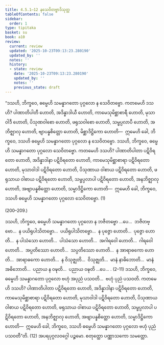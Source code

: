 ```yaml
---
title: 4.5.1–12 နသေဝိတဗ္ဗာဒိသုတ္တ
tableOfContents: false
sidebar:
  order: 1
type: tipitaka
basket: su
book: a10
review:
  current: review
  updated: '2025-10-23T09:13:23.280190'
  updated_by: ''
  notes: ''
  history:
  - state: review
    date: '2025-10-23T09:13:23.280190'
    updated_by: ''
    notes: ''
    previous_state: draft
---
```



<ReviewStatus review={frontmatter.review} showDetails={true} />

<HypothesisAnnotation frontmatter={frontmatter} />

<DynamicBreadcrumb />

<Division number="199" book="a10" e="ch" v="17" p="488">

<Paragraph number="1386" book="a10">
“ဒသဟိ, ဘိက္ခဝေ, ဓမ္မေဟိ သမန္နာဂတော ပုဂ္ဂလော န သေဝိတဗ္ဗော. ကတမေဟိ ဒသဟိ? ပါဏာတိပါတီ ဟောတိ, အဒိန္နာဒါယီ ဟောတိ, ကာမေသုမိစ္ဆာစာရီ ဟောတိ, မုသာဝါဒီ ဟောတိ, ပိသုဏဝါစော ဟောတိ, ဖရုသဝါစော ဟောတိ, သမ္ဖပ္ပလာပီ ဟောတိ, အဘိဇ္ဈာလု ဟောတိ, ဗျာပန္နစိတ္တော ဟောတိ, မိစ္ဆာဒိဋ္ဌိကော ဟောတိ—  ဣမေဟိ ခေါ, ဘိက္ခဝေ, ဒသဟိ ဓမ္မေဟိ သမန္နာဂတော ပုဂ္ဂလော န သေဝိတဗ္ဗော.
</Paragraph>

<Paragraph number="1387" book="a10">
ဒသဟိ, ဘိက္ခဝေ, ဓမ္မေဟိ သမန္နာဂတော ပုဂ္ဂလော သေဝိတဗ္ဗော. ကတမေဟိ ဒသဟိ? ပါဏာတိပါတာ ပဋိဝိရတော ဟောတိ, အဒိန္နာဒါနာ ပဋိဝိရတော ဟောတိ, ကာမေသုမိစ္ဆာစာရာ ပဋိဝိရတော ဟောတိ, မုသာဝါဒါ ပဋိဝိရတော ဟောတိ, ပိသုဏာယ ဝါစာယ ပဋိဝိရတော ဟောတိ, ဖရုသာယ ဝါစာယ ပဋိဝိရတော ဟောတိ, သမ္ဖပ္ပလာပါ ပဋိဝိရတော ဟောတိ, အနဘိဇ္ဈာလု ဟောတိ, အဗျာပန္နစိတ္တော ဟောတိ, သမ္မာဒိဋ္ဌိကော ဟောတိ—  ဣမေဟိ ခေါ, ဘိက္ခဝေ, ဒသဟိ ဓမ္မေဟိ သမန္နာဂတော ပုဂ္ဂလော သေဝိတဗ္ဗော. (1)

(200–209.)
</Paragraph>

<Paragraph number="1388" book="a10">
ဒသဟိ, ဘိက္ခဝေ, ဓမ္မေဟိ သမန္နာဂတော ပုဂ္ဂလော န ဘဇိတဗ္ဗော …ပေ…  ဘဇိတဗ္ဗော…  န ပယိရုပါသိတဗ္ဗော…  ပယိရုပါသိတဗ္ဗော…  န ပုဇ္ဇော ဟောတိ…  ပုဇ္ဇော ဟောတိ…  န ပါသံသော ဟောတိ…  ပါသံသော ဟောတိ…  အဂါရဝေါ ဟောတိ…  ဂါရဝေါ ဟောတိ…  အပ္ပတိဿော ဟောတိ…  သပ္ပတိဿော ဟောတိ…  န အာရာဓကော ဟောတိ…  အာရာဓကော ဟောတိ…  န ဝိသုဇ္ဈတိ…  ဝိသုဇ္ဈတိ…  မာနံ နာဓိဘောတိ…  မာနံ အဓိဘောတိ…  ပညာယ န ဝဍ္ဎတိ…  ပညာယ ဝဍ္ဎတိ …ပေ… . (2–11)
</Paragraph>

</Division>
<Division number="210" book="a10" e="ch" v="17" p="489">

<Paragraph number="1389" book="a10">
ဒသဟိ, ဘိက္ခဝေ, ဓမ္မေဟိ သမန္နာဂတော ပုဂ္ဂလော ဗဟုံ အပုညံ ပသဝတိ…  ဗဟုံ ပုညံ ပသဝတိ. ကတမေဟိ ဒသဟိ? ပါဏာတိပါတာ ပဋိဝိရတော ဟောတိ, အဒိန္နာဒါနာ ပဋိဝိရတော ဟောတိ, ကာမေသုမိစ္ဆာစာရာ ပဋိဝိရတော ဟောတိ, မုသာဝါဒါ ပဋိဝိရတော ဟောတိ, ပိသုဏာယ ဝါစာယ ပဋိဝိရတော ဟောတိ, ဖရုသာယ ဝါစာယ ပဋိဝိရတော ဟောတိ, သမ္ဖပ္ပလာပါ ပဋိဝိရတော ဟောတိ, အနဘိဇ္ဈာလု ဟောတိ, အဗျာပန္နစိတ္တော ဟောတိ, သမ္မာဒိဋ္ဌိကော ဟောတိ—  ဣမေဟိ ခေါ, ဘိက္ခဝေ, ဒသဟိ ဓမ္မေဟိ သမန္နာဂတော ပုဂ္ဂလော ဗဟုံ ပုညံ ပသဝတီ”တိ. (12)

</Paragraph>
</Division>

<Paragraph number="1390" type="center" book="a10">
အပရပုဂ္ဂလဝဂ္ဂေါ ပဉ္စမော.



</Paragraph>

<Paragraph number="1391" type="center" book="a10">
စတုတ္ထော ပဏ္ဏာသကော သမတ္တော.
</Paragraph>